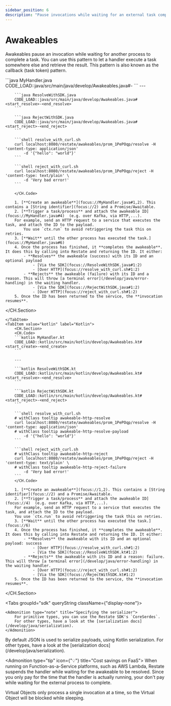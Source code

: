```yaml
---
sidebar_position: 6
description: "Pause invocations while waiting for an external task completion."
---
```



# Awakeables

Awakeables pause an invocation while waiting for another process to complete a task.
You can use this pattern to let a handler execute a task somewhere else and retrieve the result.
This pattern is also known as the callback (task token) pattern.

<Tabs groupId="sdk" queryString>
    <TabItem value="java" label="Java">
        <CH.Section>
        <CH.Code>
        ```java MyHandler.java
        CODE_LOAD::java/src/main/java/develop/Awakeables.java#<start_create>-<end_create>
        ```
        ---

        ```java ResolveWithSDK.java
        CODE_LOAD::java/src/main/java/develop/Awakeables.java#<start_resolve>-<end_resolve>
        ```

        ```java RejectWithSDK.java
        CODE_LOAD::java/src/main/java/develop/Awakeables.java#<start_reject>-<end_reject>
        ```

        ```shell resolve_with_curl.sh
        curl localhost:8080/restate/awakeables/prom_1PePOqp/resolve -H 'content-type: application/json'
            -d '{"hello": "world"}'
        ```

        ```shell reject_with_curl.sh
        curl localhost:8080/restate/awakeables/prom_1PePOqp/reject -H 'content-type: text/plain' \
            -d 'Very bad error!'
        ```

        </CH.Code>

        1. [**Create an awakeable**](focus://MyHandler.java#1,2). This contains a [String identifier](focus://2) and a Promise/Awaitable.
        2. [**Trigger a task/process** and attach the awakeable ID](focus://MyHandler.java#4)  (e.g. over Kafka, via HTTP,...).
        For example, send an HTTP request to a service that executes the task, and attach the ID to the payload.
            You use `ctx.run` to avoid retriggering the task this on retries.
        3. [**Wait** until the other process has executed the task.](focus://MyHandler.java#6)
        4. Once the process has finished, it **completes the awakeable**. It does this by calling into Restate and returning the ID. It either:
            - **Resolves** the awakeable (success) with its ID and an optional payload
                - [Via the SDK](focus://ResolveWithSDK.java#1:2)
                - [Over HTTP](focus://resolve_with_curl.sh#1:2)
            - **Rejects** the awakeable (failure) with its ID and a reason. This will throw [a terminal error](/develop/java/error-handling) in the waiting handler.
                - [Via the SDK](focus://RejectWithSDK.java#1:2)
                - [Over HTTP](focus://reject_with_curl.sh#1:2)
        5. Once the ID has been returned to the service, the **invocation resumes**.

</CH.Section>

    </TabItem>
    <TabItem value="kotlin" label="Kotlin">
        <CH.Section>
        <CH.Code>
        ```kotlin MyHandler.kt
        CODE_LOAD::kotlin/src/main/kotlin/develop/Awakeables.kt#<start_create>-<end_create>
        ```

        ---

        ```kotlin ResolveWithSDK.kt
        CODE_LOAD::kotlin/src/main/kotlin/develop/Awakeables.kt#<start_resolve>-<end_resolve>
        ```

        ```kotlin RejectWithSDK.kt
        CODE_LOAD::kotlin/src/main/kotlin/develop/Awakeables.kt#<start_reject>-<end_reject>
        ```

        ```shell resolve_with_curl.sh
        # withClass tooltip awakeable-http-resolve
        curl localhost:8080/restate/awakeables/prom_1PePOqp/resolve -H 'content-type: application/json'
        # withClass tooltip awakeable-http-resolve-payload
            -d '{"hello": "world"}'
        ```

        ```shell reject_with_curl.sh
        # withClass tooltip awakeable-http-reject
        curl localhost:8080/restate/awakeables/prom_1PePOqp/reject -H 'content-type: text/plain' \
        # withClass tooltip awakeable-http-reject-failure
            -d 'Very bad error!'
        ```
        </CH.Code>

        1. [**Create an awakeable**](focus://1,2). This contains a [String identifier](focus://2) and a Promise/Awaitable.
        2. [**Trigger a task/process** and attach the awakeable ID](focus://4)  (e.g. over Kafka, via HTTP,...).
        For example, send an HTTP request to a service that executes the task, and attach the ID to the payload.
        You use `ctx.run` to avoid retriggering the task this on retries.
        3. [**Wait** until the other process has executed the task.](focus://6)
        4. Once the process has finished, it **completes the awakeable**. It does this by calling into Restate and returning the ID. It either:
            - **Resolves** the awakeable with its ID and an optional payload: success
                - [Over HTTP](focus://resolve_with_curl.sh#1:2)
                - [Via the SDK](focus://ResolveWithSDK.kt#1:2)
            - **Rejects** the awakeable with its ID and a reason: failure. This will throw [a terminal error](/develop/java/error-handling) in the waiting handler.
                - [Over HTTP](focus://reject_with_curl.sh#1:2)
                - [Via the SDK](focus://RejectWithSDK.kt#1:2)
        5. Once the ID has been returned to the service, the **invocation resumes**.

</CH.Section>
    </TabItem>
</Tabs>



<Tabs groupId="sdk" queryString className={"display-none"}>
<TabItem value="java" label="Java">

    <Admonition type="note" title="Specifying the serializer">
        For primitive types, you can use the Restate SDK's `CoreSerdes`.
        For other types, have a look at the [serialization docs](/develop/java/serialization).
    </Admonition>

</TabItem>
<TabItem value="kotlin" label="Kotlin">
    <Admonition type="note" title="Specifying the serializer">
        By default JSON is used to serialize payloads, using Kotlin serialization.
        For other types, have a look at the [serialization docs](/develop/java/serialization).
    </Admonition>

</TabItem>
</Tabs>

<Admonition type="tip" icon={"💡"} title="Cost savings on FaaS">
When running on Function-as-a-Service platforms, such as AWS Lambda, Restate suspends the handler while waiting for the awakeable to be resolved.
Since you only pay for the time that the handler is actually running, your don't pay while waiting for the external process to complete.
</Admonition>

<Admonition type="info" title="Awaiting awakeables in Virtual Objects">
    Virtual Objects only process a single invocation at a time, so the Virtual Object will be blocked while sleeping.
</Admonition>
